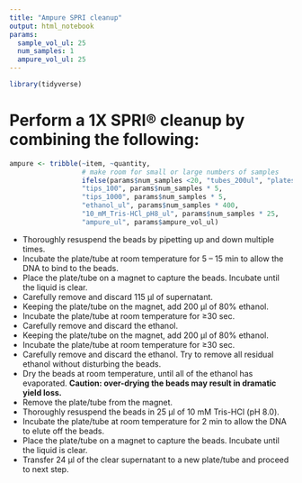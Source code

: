 ```yaml
---
title: "Ampure SPRI cleanup"
output: html_notebook
params:
  sample_vol_ul: 25
  num_samples: 1
  ampure_vol_ul: 25
---
```

```r
library(tidyverse)
```

# Perform a 1X SPRI® cleanup by combining the following:
```r
ampure <- tribble(~item, ~quantity,
                  # make room for small or large numbers of samples
                  ifelse(params$num_samples <20, "tubes_200ul", "plates"), ifelse(params$num_samples < 20, params$num_samples * 2, ceiling(params$num_samples/96) * 2),
                  "tips_100", params$num_samples * 5, 
                  "tips_1000", params$num_samples * 5, 
                  "ethanol_ul", params$num_samples * 400, 
                  "10_mM_Tris-HCl_pH8_ul", params$num_samples * 25, 
                  "ampure_ul", params$ampure_vol_ul)
```


* Thoroughly resuspend the beads by pipetting up and down multiple times.
* Incubate the plate/tube at room temperature for 5 – 15 min to allow the DNA to bind to the beads.
* Place the plate/tube on a magnet to capture the beads. Incubate until the liquid is clear.
* Carefully remove and discard 115 μl of supernatant.
* Keeping the plate/tube on the magnet, add 200 μl of 80% ethanol.
* Incubate the plate/tube at room temperature for ≥30 sec.
* Carefully remove and discard the ethanol.
* Keeping the plate/tube on the magnet, add 200 μl of 80% ethanol.
* Incubate the plate/tube at room temperature for ≥30 sec.
* Carefully remove and discard the ethanol. Try to remove all residual ethanol without disturbing the beads.
* Dry the beads at room temperature, until all of the ethanol has evaporated. **Caution: over-drying the beads may result in dramatic yield loss.**
* Remove the plate/tube from the magnet.
* Thoroughly resuspend the beads in 25 μl of 10 mM Tris-HCl (pH 8.0). 
* Incubate the plate/tube at room temperature for 2 min to allow the DNA to elute off the beads.
* Place the plate/tube on a magnet to capture the beads. Incubate until the liquid is clear.
* Transfer 24 μl of the clear supernatant to a new plate/tube and proceed to next step.
